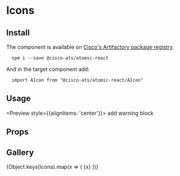 

<Meta title="Components/Icons" component={AIcon} />

# Icons

## Install

The component is available on [Cisco's Artifactory package registry](https://devhub.cisco.com/artifactory/webapp/#/home).

```
  npm i --save @cisco-ats/atomic-react
```

And in the target component add:

```
  import AIcon from "@cisco-ats/atomic-react/AIcon"
```

## Usage

<Preview style={{alignItems: 'center'}}>
  <AIcon size="large">add</AIcon>
  <AIcon color="#dd2">warning</AIcon>
  <AIcon size="32" color="red">block</AIcon>
</Preview>

## Props

<Props of={AIcon} />

## Gallery

<IconGallery>
  {Object.keys(Icons).map(x => (
    <IconItem name={x} key={x}><AIcon>{x}</AIcon></IconItem>
  ))}
</IconGallery>
